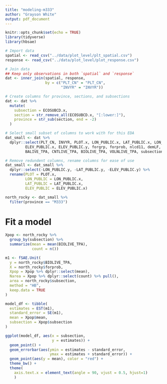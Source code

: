```yaml
---
title: "modeling-m333"
author: "Grayson White"
output: pdf_document
---
```


```r
knitr::opts_chunk$set(echo = TRUE)
library(tidyverse)
library(hbsae)
```

```r
# Import data
spatial <- read_csv("../data/plot_level/plt_spatial.csv")
response <- read_csv("../data/plot_level/plot_response.csv")

# Join data
## Keep only observations in both `spatial` and `response`
dat <- inner_join(spatial, response, 
                  by = c("PLT_CN" = "PLT_CN",
                         "INVYR" = "INVYR"))

# Create columns for province, sections, and subsections
dat <- dat %>%
  mutate(
    subsection = ECOSUBCD.x,
    section = str_remove_all(ECOSUBCD.x, "[:lower:]"),
    province = str_sub(section, end = -2)
  )

# Select small subset of columns to work with for this EDA
dat_small <- dat %>%
  dplyr::select(PLT_CN, INVYR, PLOT.x, LON_PUBLIC.x, LAT_PUBLIC.x, LON_PUBLIC.y, LAT_PUBLIC.y,
         ELEV_PUBLIC.x, ELEV_PUBLIC.y, forgrp, forprob, nlcd11, demLF, evtLF, forbio,
         BALIVE_TPA, CNTLIVE_TPA, BIOLIVE_TPA, VOLNLIVE_TPA, subsection, section, province)

# Remove redundent columns, rename columns for ease of use
dat_small <- dat_small %>%
  dplyr::select(-LON_PUBLIC.y, -LAT_PUBLIC.y, -ELEV_PUBLIC.y) %>%
  rename(PLOT = PLOT.x,
         LON_PUBLIC = LON_PUBLIC.x,
         LAT_PUBLIC = LAT_PUBLIC.x,
         ELEV_PUBLIC = ELEV_PUBLIC.x)

north_rocky <- dat_small %>%
  filter(province == "M333")
```

# Fit a model
```r
Xpop <- north_rocky %>%
  group_by(subsection) %>%
  summarize(mean = mean(BIOLIVE_TPA),
            count = n()) 

m1 <- fSAE.Unit(
  y = north_rocky$BIOLIVE_TPA,
  X = north_rocky$forprob,
  Xpop = Xpop %>% dplyr::select(mean),
  Narea = Xpop %>% dplyr::select(count) %>% pull(),
  area = north_rocky$subsection,
  method = "HB",
  keep.data = TRUE
)

model_df <- tibble(
  estimates = EST(m1),
  standard_error = SE(m1),
  mean = Xpop$mean,
  subsection = Xpop$subsection
)

ggplot(model_df, aes(x = subsection,
                     y = estimates)) +
  geom_point() +
  geom_errorbar(aes(ymin = estimates - standard_error,
                    ymax = estimates + standard_error)) +
  geom_point(aes(y = mean), color = "red") +
  theme_bw() +
  theme(
    axis.text.x = element_text(angle = 90, vjust = 0.5, hjust=1)
    )
```

